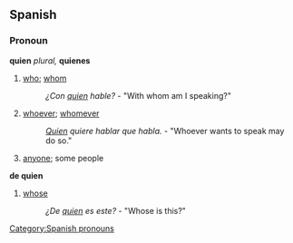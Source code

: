 == Spanish ==
=== Pronoun ===
'''quien''' ''plural,'' '''quienes'''
# [[who]]; [[whom]]
#: ''¿Con [[quien]] hable?'' - "With whom am I speaking?"
# [[whoever]]; [[whomever]]
#: ''[[Quien]] quiere hablar que habla.'' - "Whoever wants to speak may do so."
# [[anyone]]; some people
'''de quien'''
# [[whose]]
#: ''¿De [[quien]] es este?'' - "Whose is this?"
[[Category:Spanish pronouns]]